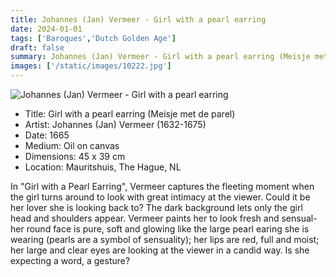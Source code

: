 ```yaml
---
title: Johannes (Jan) Vermeer - Girl with a pearl earring
date: 2024-01-01
tags: ['Baroques','Dutch Golden Age']
draft: false
summary: Johannes (Jan) Vermeer - Girl with a pearl earring (Meisje met de parel)
images: ['/static/images/10222.jpg']
---
```


![Johannes (Jan) Vermeer - Girl with a pearl earring](/static/images/10222.jpg)

* Title: Girl with a pearl earring (Meisje met de parel)
* Artist: Johannes (Jan) Vermeer (1632-1675)
* Date: 1665
* Medium: Oil on canvas
* Dimensions: 45 x 39 cm 
* Location: Mauritshuis, The Hague, NL

In \"Girl with a Pearl Earring\", Vermeer captures the fleeting moment when the girl turns around to look with great intimacy at the viewer. Could it be her lover she is looking back to? The dark background lets only the girl head and shoulders appear. Vermeer paints her to look fresh and sensual- her round face is pure, soft and glowing like the large pearl earing she is wearing (pearls are a symbol of sensuality); her lips are red, full and moist; her large and clear eyes are looking at the viewer in a candid way. Is she expecting a word, a gesture?
